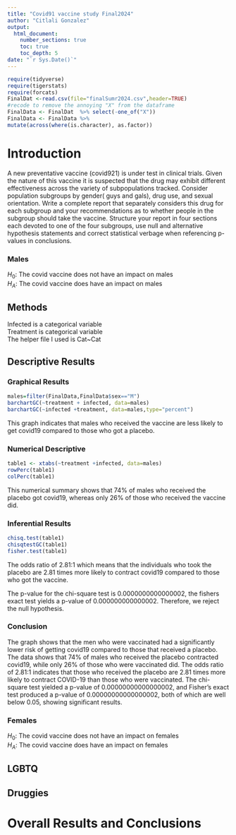 ```yaml
---
title: "Covid91 vaccine study Final2024"
author: "Citlali Gonzalez"
output: 
  html_document:
    number_sections: true
    toc: true
    toc_depth: 5
date: "`r Sys.Date()`" 
---
```


```r
require(tidyverse)
require(tigerstats)
require(forcats)
FinalDat <-read.csv(file="finalSumr2024.csv",header=TRUE)
#recode to remove the annoying "X" from the dataframe
FinalData <- FinalDat  %>% select(-one_of("X"))
FinalData <- FinalData %>%
mutate(across(where(is.character), as.factor))
```

# Introduction

A new  preventative vaccine (covid921) is under test in clinical trials. Given the nature of this vaccine it is suspected that the drug may exhibit different effectiveness across the variety of subpopulations tracked. Consider population subgroups by gender( guys and gals), drug use, and sexual orientation. Write a complete report that separately considers this drug for each subgroup and your recommendations as to whether people in the subgroup should take the vaccine. Structure your report in four sections each devoted to one of the four subgroups, use null and alternative hypothesis statements and correct statistical verbage when referencing p-values in conclusions.

### Males

$H_0$: The covid vaccine does not have an impact on males     
$H_A$: The covid vaccine does have an impact on males 

## Methods

Infected is a categorical variable     
Treatment is categorical variable     
The helper file I used is Cat~Cat 

## Descriptive Results

### Graphical Results

```r
males=filter(FinalData,FinalData$sex=="M")
barchartGC(~treatment + infected, data=males)
barchartGC(~infected +treatment, data=males,type="percent")

```
     
This graph indicates that males who received the vaccine are less likely to get covid19 compared to those who got a placebo.

### Numerical Descriptive

```r
table1 <- xtabs(~treatment +infected, data=males)
rowPerc(table1)
colPerc(table1)
```
     
This numerical summary shows that 74% of males who received the placebo got covid19, whereas only 26% of those who received the vaccine did.

### Inferential Results

```r
chisq.test(table1)
chisqtestGC(table1)
fisher.test(table1)
```

The odds ratio of 2.81:1 which means that the individuals who took the placebo are 2.81 times more likely to contract covid19 compared to those who got the vaccine.          

The p-value for the chi-square test is 0.0000000000000002, the fishers exact test yields a p-value of 0.000000000000002. Therefore, we reject the null hypothesis. 

### Conclusion

The graph shows that the men who were vaccinated had a significantly lower risk of getting covid19 compared to those that received a placebo. The data shows that 74% of males who received the placebo contracted covid19, while only 26% of those who were vaccinated did. The odds ratio of 2.81:1 indicates that those who received the placebo are 2.81 times more likely to contract COVID-19 than those who were vaccinated. The chi-square test yielded a p-value of 0.00000000000000002, and Fisher's exact test produced a p-value of 0.00000000000000002, both of which are well below 0.05, showing significant results.       

### Females

$H_0$: The covid vaccine does not have an impact on females      
$H_A$: The covid vaccine does have an impact on females

## LGBTQ



## Druggies


# Overall Results and Conclusions